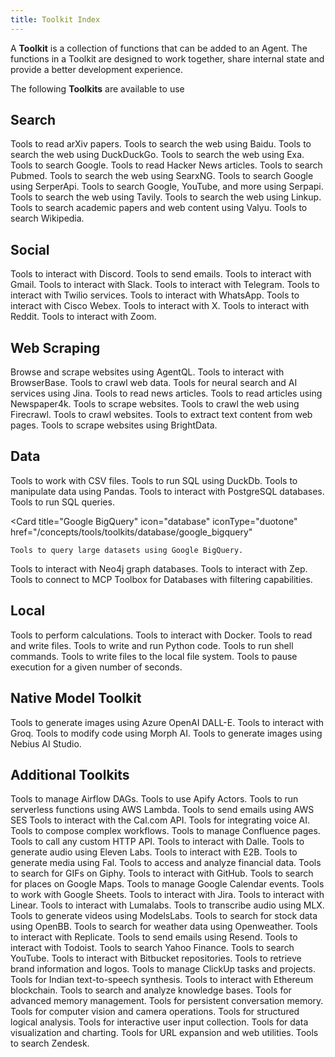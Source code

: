 ```yaml
---
title: Toolkit Index
---
```


A **Toolkit** is a collection of functions that can be added to an Agent. The functions in a Toolkit are designed to work together, share internal state and provide a better development experience.

The following **Toolkits** are available to use

## Search

<CardGroup cols={3}>
  <Card
    title="Arxiv"
    icon="book"
    iconType="duotone"
    href="/concepts/tools/toolkits/search/arxiv"
  >
    Tools to read arXiv papers.
  </Card>
  <Card
    title="BaiduSearch"
    icon="magnifying-glass"
    iconType="duotone"
    href="/concepts/tools/toolkits/search/baidusearch"
  >
    Tools to search the web using Baidu.
  </Card>
  <Card
    title="DuckDuckGo"
    icon="duck"
    iconType="duotone"
    href="/concepts/tools/toolkits/search/duckduckgo"
  >
    Tools to search the web using DuckDuckGo.
  </Card>
  <Card
    title="Exa"
    icon="magnifying-glass"
    iconType="duotone"
    href="/concepts/tools/toolkits/search/exa"
  >
    Tools to search the web using Exa.
  </Card>
  <Card
    title="Google Search"
    icon="google"
    iconType="duotone"
    href="/concepts/tools/toolkits/search/googlesearch"
  >
    Tools to search Google.
  </Card>
  <Card
    title="HackerNews"
    icon="newspaper"
    iconType="duotone"
    href="/concepts/tools/toolkits/search/hackernews"
  >
    Tools to read Hacker News articles.
  </Card>
  <Card
    title="Pubmed"
    icon="file-medical"
    iconType="duotone"
    href="/concepts/tools/toolkits/search/pubmed"
  >
    Tools to search Pubmed.
  </Card>
  <Card
    title="SearxNG"
    icon="magnifying-glass"
    iconType="duotone"
    href="/concepts/tools/toolkits/search/searxng"
  >
    Tools to search the web using SearxNG.
  </Card>
  <Card
    title="SerperApi"
    icon="magnifying-glass"
    iconType="duotone"
    href="/concepts/tools/toolkits/search/serpapi"
  >
    Tools to search Google using SerperApi.
  </Card>
  <Card
    title="Serpapi"
    icon="magnifying-glass"
    iconType="duotone"
    href="/concepts/tools/toolkits/search/serper"
  >
    Tools to search Google, YouTube, and more using Serpapi.
  </Card>
  <Card
    title="Tavily"
    icon="magnifying-glass"
    iconType="duotone"
    href="/concepts/tools/toolkits/search/tavily"
  >
    Tools to search the web using Tavily.
  </Card>
  <Card
    title="Linkup"
    icon="magnifying-glass"
    iconType="duotone"
    href="/concepts/tools/toolkits/search/linkup"
  >
    Tools to search the web using Linkup.
  </Card>
  <Card
    title="Valyu"
    icon="magnifying-glass"
    iconType="duotone"
    href="/concepts/tools/toolkits/search/valyu"
  >
    Tools to search academic papers and web content using Valyu.
  </Card>
  <Card
    title="Wikipedia"
    icon="book"
    iconType="duotone"
    href="/concepts/tools/toolkits/search/wikipedia"
  >
    Tools to search Wikipedia.
  </Card>
</CardGroup>

## Social

<CardGroup cols={3}>
  <Card
    title="Discord"
    icon="comment"
    iconType="duotone"
    href="/concepts/tools/toolkits/social/discord"
  >
    Tools to interact with Discord.
  </Card>
  <Card
    title="Email"
    icon="envelope"
    iconType="duotone"
    href="/concepts/tools/toolkits/social/email"
  >
    Tools to send emails.
  </Card>
  <Card
    title="Gmail"
    icon="envelope"
    iconType="duotone"
    href="/concepts/tools/toolkits/social/gmail"
  >
    Tools to interact with Gmail.
  </Card>
  <Card
    title="Slack"
    icon="slack"
    iconType="duotone"
    href="/concepts/tools/toolkits/social/slack"
  >
    Tools to interact with Slack.
  </Card>
  <Card
    title="Telegram"
    icon="telegram"
    iconType="brands"
    href="/concepts/tools/toolkits/social/telegram"
  >
    Tools to interact with Telegram.
  </Card>
  <Card
    title="Twilio"
    icon="mobile-screen-button"
    iconType="duotone"
    href="/concepts/tools/toolkits/social/twilio"
  >
    Tools to interact with Twilio services.
  </Card>
  <Card
    title="WhatsApp"
    icon="whatsapp"
    iconType="brands"
    href="/concepts/tools/toolkits/social/whatsapp"
  >
    Tools to interact with WhatsApp.
  </Card>
  <Card
    title="Webex"
    icon="message"
    iconType="duotone"
    href="/concepts/tools/toolkits/social/webex"
  >
    Tools to interact with Cisco Webex.
  </Card>
  <Card
    title="X (Twitter)"
    icon="x-twitter"
    iconType="brands"
    href="/concepts/tools/toolkits/social/x"
  >
    Tools to interact with X.
  </Card>
  <Card
    title="Reddit"
    icon="reddit"
    iconType="brands"
    href="/concepts/tools/toolkits/social/reddit"
  >
    Tools to interact with Reddit.
  </Card>
  <Card
    title="Zoom"
    icon="video"
    iconType="duotone"
    href="/concepts/tools/toolkits/social/zoom"
  >
    Tools to interact with Zoom.
  </Card>
</CardGroup>

## Web Scraping

<CardGroup cols={3}>
  <Card
    title="AgentQL"
    icon="magnifying-glass"
    iconType="duotone"
    href="/concepts/tools/toolkits/web_scrape/agentql"
  >
    Browse and scrape websites using AgentQL.
  </Card>
  <Card
    title="BrowserBase"
    icon="browser"
    iconType="duotone"
    href="/concepts/tools/toolkits/web_scrape/browserbase"
  >
    Tools to interact with BrowserBase.
  </Card>
  <Card
    title="Crawl4AI"
    icon="spider"
    iconType="duotone"
    href="/concepts/tools/toolkits/web_scrape/crawl4ai"
  >
    Tools to crawl web data.
  </Card>
  <Card
    title="Jina Reader"
    icon="robot"
    iconType="duotone"
    href="/concepts/tools/toolkits/web_scrape/jina_reader"
  >
    Tools for neural search and AI services using Jina.
  </Card>
  <Card
    title="Newspaper"
    icon="newspaper"
    iconType="duotone"
    href="/concepts/tools/toolkits/web_scrape/newspaper"
  >
    Tools to read news articles.
  </Card>
  <Card
    title="Newspaper4k"
    icon="newspaper"
    iconType="duotone"
    href="/concepts/tools/toolkits/web_scrape/newspaper4k"
  >
    Tools to read articles using Newspaper4k.
  </Card>
  <Card
    title="Website"
    icon="globe"
    iconType="duotone"
    href="/concepts/tools/toolkits/web_scrape/website"
  >
    Tools to scrape websites.
  </Card>
  <Card
    title="Firecrawl"
    icon="fire"
    iconType="duotone"
    href="/concepts/tools/toolkits/web_scrape/firecrawl"
  >
    Tools to crawl the web using Firecrawl.
  </Card>
  <Card
    title="Spider"
    icon="spider"
    iconType="duotone"
    href="/concepts/tools/toolkits/web_scrape/spider"
  >
    Tools to crawl websites.
  </Card>
  <Card
    title="Trafilatura"
    icon="text"
    iconType="duotone"
    href="/concepts/tools/toolkits/web_scrape/trafilatura"
  >
    Tools to extract text content from web pages.
  </Card>
  <Card
    title="BrightData"
    icon="screen-users"
    iconType="duotone"
    href="/concepts/tools/toolkits/web_scrape/brightdata"
  >
    Tools to scrape websites using BrightData.
  </Card>
</CardGroup>

## Data

<CardGroup cols={3}>
  <Card
    title="CSV"
    icon="file-csv"
    iconType="duotone"
    href="/concepts/tools/toolkits/database/csv"
  >
    Tools to work with CSV files.
  </Card>
  <Card
    title="DuckDb"
    icon="server"
    iconType="duotone"
    href="/concepts/tools/toolkits/database/duckdb"
  >
    Tools to run SQL using DuckDb.
  </Card>
  <Card
    title="Pandas"
    icon="table"
    iconType="duotone"
    href="/concepts/tools/toolkits/database/pandas"
  >
    Tools to manipulate data using Pandas.
  </Card>
  <Card
    title="Postgres"
    icon="database"
    iconType="duotone"
    href="/concepts/tools/toolkits/database/postgres"
  >
    Tools to interact with PostgreSQL databases.
  </Card>
  <Card
    title="SQL"
    icon="database"
    iconType="duotone"
    href="/concepts/tools/toolkits/database/sql"
  >
    Tools to run SQL queries.
  </Card>

  <Card
    title="Google BigQuery"
    icon="database"
    iconType="duotone"
    href="/concepts/tools/toolkits/database/google_bigquery"
  >
    Tools to query large datasets using Google BigQuery.
  </Card>
  <Card
    title="Neo4j"
    icon="project-diagram"
    iconType="duotone"
    href="/concepts/tools/toolkits/database/neo4j"
  >
    Tools to interact with Neo4j graph databases.
  </Card>
  <Card
    title="Zep"
    icon="memory"
    iconType="duotone"
    href="/concepts/tools/toolkits/database/zep"
  >
    Tools to interact with Zep.
  </Card>
  <Card
    title="MCP Toolbox"
    icon="database"
    iconType="duotone"
    href="/concepts/tools/mcp/mcp-toolbox"
  >
    Tools to connect to MCP Toolbox for Databases with filtering capabilities.
  </Card>
</CardGroup>

## Local

<CardGroup cols={3}>
  <Card
    title="Calculator"
    icon="calculator"
    iconType="duotone"
    href="/concepts/tools/toolkits/local/calculator"
  >
    Tools to perform calculations.
  </Card>
  <Card
    title="Docker"
    icon="docker"
    iconType="duotone"
    href="/concepts/tools/toolkits/local/docker"
  >
    Tools to interact with Docker.
  </Card>
  <Card
    title="File"
    icon="file"
    iconType="duotone"
    href="/concepts/tools/toolkits/local/file"
  >
    Tools to read and write files.
  </Card>
  <Card
    title="Python"
    icon="code"
    iconType="duotone"
    href="/concepts/tools/toolkits/local/python"
  >
    Tools to write and run Python code.
  </Card>
  <Card
    title="Shell"
    icon="terminal"
    iconType="duotone"
    href="/concepts/tools/toolkits/local/shell"
  >
    Tools to run shell commands.
  </Card>
  <Card
    title="Local File System"
    icon="file"
    iconType="duotone"
    href="/concepts/tools/toolkits/local/local_file_system"
  >
    Tools to write files to the local file system.
  </Card>
  <Card
    title="Sleep"
    icon="bed"
    iconType="duotone"
    href="/concepts/tools/toolkits/local/sleep"
  >
    Tools to pause execution for a given number of seconds.
  </Card>
</CardGroup>

## Native Model Toolkit

<CardGroup cols={3}>
  <Card
    title="Azure OpenAI"
    icon="microsoft"
    iconType="brands"
    href="/concepts/tools/toolkits/models/azure_openai"
  >
    Tools to generate images using Azure OpenAI DALL-E.
  </Card>
  <Card
    title="Groq"
    icon="groq"
    iconType="brands"
    href="/concepts/tools/toolkits/models/groq"
  >
    Tools to interact with Groq.
  </Card>
  <Card
    title="Morph"
    icon="code"
    iconType="duotone"
    href="/concepts/tools/toolkits/models/morph"
  >
    Tools to modify code using Morph AI.
  </Card>
  <Card
    title="Nebius"
    icon="image"
    iconType="duotone"
    href="/concepts/tools/toolkits/models/nebius"
  >
    Tools to generate images using Nebius AI Studio.
  </Card>
</CardGroup>

## Additional Toolkits

<CardGroup cols={3}>
  <Card
    title="Airflow"
    icon="wind"
    iconType="duotone"
    href="/concepts/tools/toolkits/others/airflow"
  >
    Tools to manage Airflow DAGs.
  </Card>
  <Card
    title="Apify"
    icon="gear"
    iconType="duotone"
    href="/concepts/tools/toolkits/others/apify"
  >
    Tools to use Apify Actors.
  </Card>
  <Card
    title="AWS Lambda"
    icon="server"
    iconType="duotone"
    href="/concepts/tools/toolkits/others/aws_lambda"
  >
    Tools to run serverless functions using AWS Lambda.
  </Card>
  <Card
    title="AWS SES"
    icon="envelope"
    iconType="duotone"
    href="/concepts/tools/toolkits/others/aws_ses"
  >
    Tools to send emails using AWS SES
  </Card>
  <Card
    title="CalCom"
    icon="calendar"
    iconType="duotone"
    href="/concepts/tools/toolkits/others/calcom"
  >
    Tools to interact with the Cal.com API.
  </Card>
  <Card
    title="Cartesia"
    icon="waveform"
    iconType="duotone"
    href="/concepts/tools/toolkits/others/cartesia"
  >
    Tools for integrating voice AI.
  </Card>
  <Card
    title="Composio"
    icon="code-branch"
    iconType="duotone"
    href="/concepts/tools/toolkits/others/composio"
  >
    Tools to compose complex workflows.
  </Card>
  <Card
    title="Confluence"
    icon="file"
    iconType="duotone"
    href="/concepts/tools/toolkits/others/confluence"
  >
    Tools to manage Confluence pages.
  </Card>
  <Card
    title="Custom API"
    icon="puzzle-piece"
    iconType="duotone"
    href="/concepts/tools/toolkits/others/custom_api"
  >
    Tools to call any custom HTTP API.
  </Card>
  <Card
    title="Dalle"
    icon="eye"
    iconType="duotone"
    href="/concepts/tools/toolkits/others/dalle"
  >
    Tools to interact with Dalle.
  </Card>
  <Card
    title="Eleven Labs"
    icon="headphones"
    iconType="duotone"
    href="/concepts/tools/toolkits/others/eleven_labs"
  >
    Tools to generate audio using Eleven Labs.
  </Card>
  <Card
    title="E2B"
    icon="server"
    iconType="duotone"
    href="/concepts/tools/toolkits/others/e2b"
  >
    Tools to interact with E2B.
  </Card>
  <Card
    title="Fal"
    icon="video"
    iconType="duotone"
    href="/concepts/tools/toolkits/others/fal"
  >
    Tools to generate media using Fal.
  </Card>
  <Card
    title="Financial Datasets"
    icon="dollar-sign"
    iconType="duotone"
    href="/concepts/tools/toolkits/others/financial_datasets"
  >
    Tools to access and analyze financial data.
  </Card>
  <Card
    title="Giphy"
    icon="image"
    iconType="duotone"
    href="/concepts/tools/toolkits/others/giphy"
  >
    Tools to search for GIFs on Giphy.
  </Card>
  <Card
    title="GitHub"
    icon="github"
    iconType="brands"
    href="/concepts/tools/toolkits/others/github"
  >
    Tools to interact with GitHub.
  </Card>
  <Card
    title="Google Maps"
    icon="map"
    iconType="duotone"
    href="/concepts/tools/toolkits/others/google_maps"
  >
    Tools to search for places on Google Maps.
  </Card>
  <Card
    title="Google Calendar"
    icon="calendar"
    iconType="duotone"
    href="/concepts/tools/toolkits/others/googlecalendar"
  >
    Tools to manage Google Calendar events.
  </Card>
  <Card
    title="Google Sheets"
    icon="google"
    iconType="duotone"
    href="/concepts/tools/toolkits/others/google_sheets"
  >
    Tools to work with Google Sheets.
  </Card>
  <Card
    title="Jira"
    icon="jira"
    iconType="brands"
    href="/concepts/tools/toolkits/others/jira"
  >
    Tools to interact with Jira.
  </Card>
  <Card
    title="Linear"
    icon="list"
    iconType="duotone"
    href="/concepts/tools/toolkits/others/linear"
  >
    Tools to interact with Linear.
  </Card>
  <Card
    title="Lumalabs"
    icon="lightbulb"
    iconType="duotone"
    href="/concepts/tools/toolkits/others/lumalabs"
  >
    Tools to interact with Lumalabs.
  </Card>
  <Card
    title="MLX Transcribe"
    icon="headphones"
    iconType="duotone"
    href="/concepts/tools/toolkits/others/mlx_transcribe"
  >
    Tools to transcribe audio using MLX.
  </Card>
  <Card
    title="ModelsLabs"
    icon="video"
    iconType="duotone"
    href="/concepts/tools/toolkits/others/models_labs"
  >
    Tools to generate videos using ModelsLabs.
  </Card>
  <Card
    title="OpenBB"
    icon="chart-bar"
    iconType="duotone"
    href="/concepts/tools/toolkits/others/openbb"
  >
    Tools to search for stock data using OpenBB.
  </Card>
  <Card
    title="Openweather"
    icon="cloud-sun"
    iconType="duotone"
    href="/concepts/tools/toolkits/others/openweather"
  >
    Tools to search for weather data using Openweather.
  </Card>
  <Card
    title="Replicate"
    icon="robot"
    iconType="duotone"
    href="/concepts/tools/toolkits/others/replicate"
  >
    Tools to interact with Replicate.
  </Card>
  <Card
    title="Resend"
    icon="paper-plane"
    iconType="duotone"
    href="/concepts/tools/toolkits/others/resend"
  >
    Tools to send emails using Resend.
  </Card>
  <Card
    title="Todoist"
    icon="list"
    iconType="duotone"
    href="/concepts/tools/toolkits/others/todoist"
  >
    Tools to interact with Todoist.
  </Card>
  <Card
    title="YFinance"
    icon="dollar-sign"
    iconType="duotone"
    href="/concepts/tools/toolkits/others/yfinance"
  >
    Tools to search Yahoo Finance.
  </Card>
  <Card
    title="YouTube"
    icon="youtube"
    iconType="brands"
    href="/concepts/tools/toolkits/others/youtube"
  >
    Tools to search YouTube.
  </Card>
  <Card
    title="Bitbucket"
    icon="bitbucket"
    iconType="brands"
    href="/concepts/tools/toolkits/others/bitbucket"
  >
    Tools to interact with Bitbucket repositories.
  </Card>
  <Card
    title="Brandfetch"
    icon="trademark"
    iconType="duotone"
    href="/concepts/tools/toolkits/others/brandfetch"
  >
    Tools to retrieve brand information and logos.
  </Card>
  <Card
    title="ClickUp"
    icon="tasks"
    iconType="duotone"
    href="/concepts/tools/toolkits/others/clickup"
  >
    Tools to manage ClickUp tasks and projects.
  </Card>
  <Card
    title="Desi Vocal"
    icon="microphone"
    iconType="duotone"
    href="/concepts/tools/toolkits/others/desi_vocal"
  >
    Tools for Indian text-to-speech synthesis.
  </Card>
  <Card
    title="EVM"
    icon="coins"
    iconType="duotone"
    href="/concepts/tools/toolkits/others/evm"
  >
    Tools to interact with Ethereum blockchain.
  </Card>
  <Card
    title="Knowledge"
    icon="brain"
    iconType="duotone"
    href="/concepts/tools/toolkits/others/knowledge"
  >
    Tools to search and analyze knowledge bases.
  </Card>
  <Card
    title="Mem0"
    icon="memory"
    iconType="duotone"
    href="/concepts/tools/toolkits/others/mem0"
  >
    Tools for advanced memory management.
  </Card>
  <Card
    title="Memori"
    icon="brain"
    iconType="duotone"
    href="/concepts/tools/toolkits/others/memori"
  >
    Tools for persistent conversation memory.
  </Card>
  <Card
    title="OpenCV"
    icon="camera"
    iconType="duotone"
    href="/concepts/tools/toolkits/others/opencv"
  >
    Tools for computer vision and camera operations.
  </Card>
  <Card
    title="Reasoning"
    icon="brain"
    iconType="duotone"
    href="/concepts/tools/toolkits/others/reasoning"
  >
    Tools for structured logical analysis.
  </Card>
  <Card
    title="User Control Flow"
    icon="user-check"
    iconType="duotone"
    href="/concepts/tools/toolkits/others/user_control_flow"
  >
    Tools for interactive user input collection.
  </Card>
  <Card
    title="Visualization"
    icon="chart-bar"
    iconType="duotone"
    href="/concepts/tools/toolkits/others/visualization"
  >
    Tools for data visualization and charting.
  </Card>
  <Card
    title="WebTools"
    icon="globe"
    iconType="duotone"
    href="/concepts/tools/toolkits/others/webtools"
  >
    Tools for URL expansion and web utilities.
  </Card>
  <Card
    title="Zendesk"
    icon="headphones"
    iconType="duotone"
    href="/concepts/tools/toolkits/others/zendesk"
  >
    Tools to search Zendesk.
  </Card>
</CardGroup>
